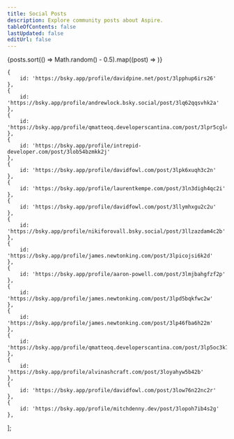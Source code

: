 ```yaml
---
title: Social Posts
description: Explore community posts about Aspire.
tableOfContents: false
lastUpdated: false
editUrl: false
---
```



<Badge text='#aspire' variant='note' size='large' />

<FluidGrid minColumnWidth="40rem">
	{posts.sort(() => Math.random() - 0.5).map((post) => <BlueskyPost {...post} />)}
</FluidGrid>

    {
        id: 'https://bsky.app/profile/davidpine.net/post/3lpphup6irs26'
    },
    {
        id: 'https://bsky.app/profile/andrewlock.bsky.social/post/3lq62qqsvhk2a'
    },
    {
        id: 'https://bsky.app/profile/qmatteoq.developerscantina.com/post/3lpr5cgl4zw2t'
    },
    {
        id: 'https://bsky.app/profile/intrepid-developer.com/post/3lob54bzmkk2j'
    },
    {
        id: 'https://bsky.app/profile/davidfowl.com/post/3lpk6xuqh3c2n'
    },
    {
        id: 'https://bsky.app/profile/laurentkempe.com/post/3ln3digh4qc2i'
    },
    {
        id: 'https://bsky.app/profile/davidfowl.com/post/3llymhxgu2c2u'
    },
    {
        id: 'https://bsky.app/profile/nikiforovall.bsky.social/post/3llzazdam4c2b'
    },
    {
        id: 'https://bsky.app/profile/james.newtonking.com/post/3lpicojsi6k2d'
    },
    {
        id: 'https://bsky.app/profile/aaron-powell.com/post/3lmjbahgfzf2p'
    },
    {
        id: 'https://bsky.app/profile/james.newtonking.com/post/3lpd5bqkfwc2w'
    },
    {
        id: 'https://bsky.app/profile/james.newtonking.com/post/3lp46fba6h22m'
    },
    {
        id: 'https://bsky.app/profile/qmatteoq.developerscantina.com/post/3lp5oc3k7wk2q'
    },
    {
        id: 'https://bsky.app/profile/alvinashcraft.com/post/3loyahyw5b42b'
    },
    {
        id: 'https://bsky.app/profile/davidfowl.com/post/3low76n22nc2r'
    },
    {
        id: 'https://bsky.app/profile/mitchdenny.dev/post/3lopoh7ib4s2g'
    },
];
